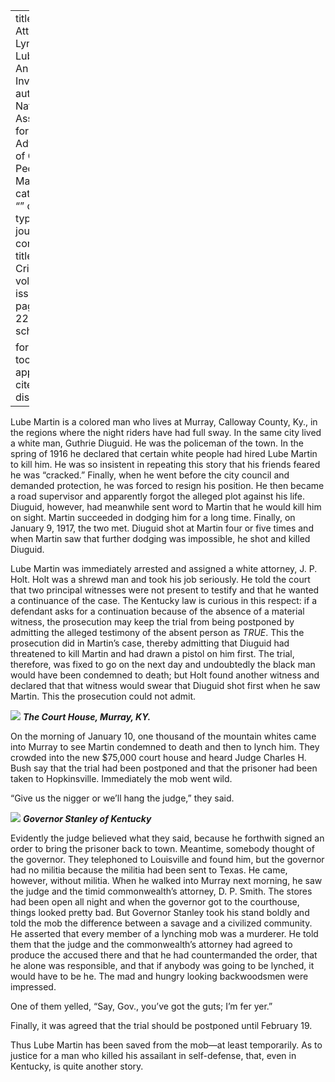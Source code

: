 
---
title: 'The Attempted Lynching of Lube Martin: An N.A.A.C.P. Investigation'
author: National Association for the Advancement of Colored People
date: Mar. 1917
categories: 
  - ""
citation: 
  type: article-journal
  container-title: The Crisis
  volume: 13
  issue: 5
  page: 226-227
google-scholar: true

format:
  html:
    toc: false
    appendix-cite-as: display
---


Lube Martin is a colored man who lives at Murray, Calloway County, Ky., in the regions where the night riders have had full sway. In the same city lived a white man, Guthrie Diuguid. He was the policeman of the town. In the spring of 1916 he declared that certain white people had hired Lube Martin to kill him. He was so insistent in repeating this story that his friends feared he was "cracked." Finally, when he went before the city council and demanded protection, he was forced to resign his position. He then became a road supervisor and apparently forgot the alleged plot against his life. Diuguid, however, had meanwhile sent word to Martin that he would kill him on sight. Martin succeeded in dodging him for a long time. Finally, on January 9, 1917, the two met. Diuguid shot at Martin four or five times and when Martin saw that further dodging was impossible, he shot and killed Diuguid.

Lube Martin was immediately arrested and assigned a white attorney, J. P. Holt. Holt was a shrewd man and took his job seriously. He told the court that two principal witnesses were not present to testify and that he wanted a continuance of the case. The Kentucky law is curious in this respect: if a defendant asks for a continuation because of the absence of a material witness, the prosecution may keep the trial from being postponed by admitting the alleged testimony of the absent person as *TRUE*. This the prosecution did in Martin's case, thereby admitting that Diuguid had threatened to kill Martin and had drawn a pistol on him first. The trial, therefore, was fixed to go on the next day and undoubtedly the black man would have been condemned to death; but Holt found another witness and declared that that witness would swear that Diuguid shot first when he saw Martin. This the prosecution could not admit.

![](../../../Images/court_house.png)
***The Court House, Murray, KY.***

On the morning of January 10, one thousand of the mountain whites came into Murray to see Martin condemned to death and then to lynch him. They crowded into the new $75,000 court house and heard Judge Charles H. Bush say that the trial had been postponed and that the prisoner had been taken to Hopkinsville. Immediately the mob went wild.

"Give us the nigger or we'll hang the judge," they said.

![](../../../Images/stanley.png)
***Governor Stanley of Kentucky***

Evidently the judge believed what they  said, because he forthwith signed an order to bring the prisoner back to town. Meantime, somebody thought of the governor. They telephoned to Louisville and found him, but the governor had no militia because the militia had been sent to Texas. He came, however, without militia. When he walked into Murray next morning, he saw the judge and the timid commonwealth's attorney, D. P. Smith. The stores had been open all night and when the governor got to the courthouse, things looked pretty bad. But Governor Stanley took his stand boldly and told the mob the difference between a savage and a civilized community. He asserted that every member of a lynching mob was a murderer. He told them that the judge and the commonwealth's attorney had agreed to produce the accused there and that he had countermanded the order, that he alone was responsible, and that if anybody was going to be lynched, it would have to be he. The mad and hungry looking backwoodsmen were impressed.

One of them yelled, "Say, Gov., you've got the guts; I'm fer yer."

Finally, it was agreed that the trial should be postponed until February 19.

Thus Lube Martin has been saved from the mob---at least temporarily. As to justice for a man who killed his assailant in self-defense, that, even in Kentucky, is quite another story.


